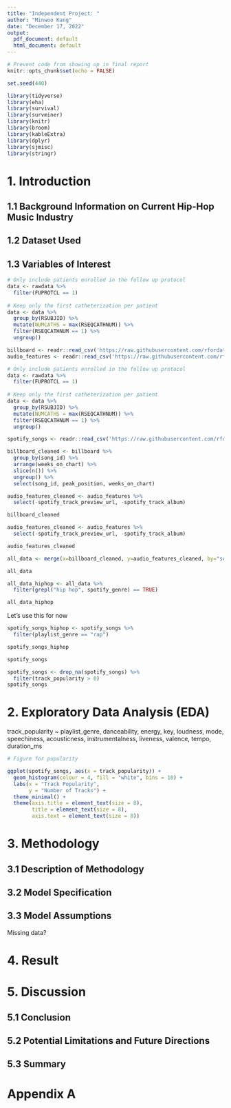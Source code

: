 ```yaml
---
title: "Independent Project: "
author: "Minwoo Kang"
date: "December 17, 2022"
output:
  pdf_document: default
  html_document: default
---
```



```r
# Prevent code from showing up in final report
knitr::opts_chunk$set(echo = FALSE)
```

```r
set.seed(440)
```

```r
library(tidyverse)
library(eha)
library(survival)
library(survminer)
library(knitr)
library(broom)
library(kableExtra)
library(dplyr)
library(sjmisc)
library(stringr)
```

# 1. Introduction

## 1.1 Background Information on Current Hip-Hop Music Industry

## 1.2 Dataset Used

## 1.3 Variables of Interest

```r
# Only include patients enrolled in the follow up protocol
data <- rawdata %>% 
  filter(FUPROTCL == 1)
  
# Keep only the first catheterization per patient
data <- data %>% 
  group_by(RSUBJID) %>%
  mutate(NUMCATHS = max(RSEQCATHNUM)) %>%
  filter(RSEQCATHNUM == 1) %>% 
  ungroup()
```

```r
billboard <- readr::read_csv('https://raw.githubusercontent.com/rfordatascience/tidytuesday/master/data/2021/2021-09-14/billboard.csv')
audio_features <- readr::read_csv('https://raw.githubusercontent.com/rfordatascience/tidytuesday/master/data/2021/2021-09-14/audio_features.csv')
```
```r
# Only include patients enrolled in the follow up protocol
data <- rawdata %>% 
  filter(FUPROTCL == 1)
  
# Keep only the first catheterization per patient
data <- data %>% 
  group_by(RSUBJID) %>%
  mutate(NUMCATHS = max(RSEQCATHNUM)) %>%
  filter(RSEQCATHNUM == 1) %>% 
  ungroup()
```

```r
spotify_songs <- readr::read_csv('https://raw.githubusercontent.com/rfordatascience/tidytuesday/master/data/2020/2020-01-21/spotify_songs.csv')
```

```r
billboard_cleaned <- billboard %>%
  group_by(song_id) %>%
  arrange(weeks_on_chart) %>%
  slice(n()) %>%
  ungroup() %>%
  select(song_id, peak_position, weeks_on_chart)

audio_features_cleaned <- audio_features %>%
  select(-spotify_track_preview_url, -spotify_track_album)

billboard_cleaned
```

```r
audio_features_cleaned <- audio_features %>%
  select(-spotify_track_preview_url, -spotify_track_album)

audio_features_cleaned
```

```r
all_data <- merge(x=billboard_cleaned, y=audio_features_cleaned, by="song_id")

all_data
```

```r
all_data_hiphop <- all_data %>%
  filter(grepl("hip hop", spotify_genre) == TRUE)

all_data_hiphop
```
Let's use this for now
```r
spotify_songs_hiphop <- spotify_songs %>%
  filter(playlist_genre == "rap")

spotify_songs_hiphop
```
```r
spotify_songs
```

```r
spotify_songs <- drop_na(spotify_songs) %>%
  filter(track_popularity > 0)
spotify_songs
```

# 2. Exploratory Data Analysis (EDA)

track_popularity ~ playlist_genre, danceability, energy, key, loudness, mode, speechiness, acousticness, instrumentalness, liveness, valence, tempo, duration_ms

```r
# Figure for popularity

ggplot(spotify_songs, aes(x = track_popularity)) +
  geom_histogram(colour = 4, fill = "white", bins = 10) +
  labs(x = "Track Popularity",
       y = "Number of Tracks") +
  theme_minimal() +
  theme(axis.title = element_text(size = 8),
        title = element_text(size = 8),
        axis.text = element_text(size = 8))
```

# 3. Methodology

## 3.1 Description of Methodology

## 3.2 Model Specification

## 3.3 Model Assumptions

Missing data?

# 4. Result

# 5. Discussion

## 5.1 Conclusion

## 5.2 Potential Limitations and Future Directions

## 5.3 Summary

# Appendix A


